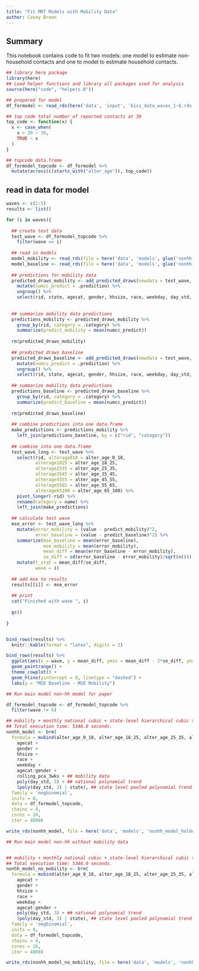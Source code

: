 ```yaml
---
title: "Fit MRT Models with Mobility Data"
author: Casey Breen
---
```


## Summary

This notebook contains code to fit two models: one model to estimate non-household contacts and one to model to estimate household contacts.

```r
## library here package 
library(here)
## Load helper functions and library all packages used for analysis 
source(here("code", "helpers.R"))
```


```r
## prepared for model  
df_formodel <- read_rds(here('data', 'input', 'bics_data_waves_1-6.rds')) 

## top code total number of reported contacts at 30 
top_code <- function(x) {
  x <- case_when(
    x > 30 ~ 30,
    TRUE ~ x
  )
}

## topcode data.frame 
df_formodel_topcode <- df_formodel %>%
  mutate(across(c(starts_with("alter_age")), top_code))
```


## read in data for model 

```r
waves <- c(2:5)
results <- list()

for (i in waves){
  
  ## create test data 
  test_wave <- df_formodel_topcode %>% 
    filter(wave == i)
  
  ## read in models 
  model_mobility <- read_rds(file = here('data', 'models', glue('nonhh_model_holdout_wave{i}.rds')))
  model_baseline <- read_rds(file = here('data', 'models', glue('nonhh_model_no_mobility_holdout_wave{i}.rds')))
  
  ## predictions for mobility data 
  predicted_draws_mobility <- add_predicted_draws(newdata = test_wave, object = model_mobility, ndraws = 3000, allow_new_levels = T) %>%
    mutate(numcc_predict = .prediction) %>% 
    ungroup() %>% 
    select(rid, state, agecat, gender, hhsize, race, weekday, day_std, .draw, numcc_predict, .category)
  
  
  ## summarize mobility data predictions 
  predictions_mobility <- predicted_draws_mobility %>% 
    group_by(rid, category = .category) %>% 
    summarize(predict_mobility = mean(numcc_predict))
  
  rm(predicted_draws_mobility)
  
  ## predicted draws baseline 
  predicted_draws_baseline <- add_predicted_draws(newdata = test_wave, object = model_baseline, ndraws = 3000, allow_new_levels = T) %>%
    mutate(numcc_predict = .prediction) %>% 
    ungroup() %>% 
    select(rid, state, agecat, gender, hhsize, race, weekday, day_std, .draw, numcc_predict, .category)
  
  ## summarize mobility data predictions 
  predictions_baseline <- predicted_draws_baseline %>% 
    group_by(rid, category = .category) %>% 
    summarize(predict_baseline = mean(numcc_predict))
  
  rm(predicted_draws_baseline)
  
  ## combine predictions into one data.frame 
  make_predictions <- predictions_mobility %>% 
    left_join(predictions_baseline, by = c("rid", "category"))
  
  ## combine into one data.frame 
  test_wave_long <- test_wave %>% 
    select(rid, alterage018 = alter_age_0_18,
           alterage1825 = alter_age_18_25,
           alterage2535 = alter_age_25_35,
           alterage3545 = alter_age_35_45,
           alterage4555 = alter_age_45_55,
           alterage5565 = alter_age_55_65,
           alterage65100 = alter_age_65_100) %>% 
    pivot_longer(-rid) %>% 
    rename(category = name) %>% 
    left_join(make_predictions)
  
  ## calculate test wave 
  mse_error <- test_wave_long %>% 
    mutate(error_mobility = (value - predict_mobility)^2, 
           error_baseline = (value - predict_baseline)^2) %>% 
    summarize(mse_baseline = mean(error_baseline),
              mse_mobility = mean(error_mobility),
              mean_diff = mean(error_baseline - error_mobility),
              se_diff = sd(error_baseline - error_mobility)/sqrt(n())) %>% 
    mutate(t_stat = mean_diff/se_diff,
           wave = i)
  
  ## add mse to results 
  results[[i]] <- mse_error 
  
  ## print
  cat("Finished with wave ", i)
  
  gc()
  
}


bind_rows(results) %>% 
  knitr::kable(format = "latex", digits = 2)

```


```r
bind_rows(results) %>% 
  ggplot(aes(x = wave, y = mean_diff, ymin = mean_diff - 2*se_diff, ymax = mean_diff + 2*se_diff)) + 
  geom_pointrange() + 
  theme_cowplot() +
  geom_hline(yintercept = 0, linetype = "dashed") + 
  labs(y = "MSE Baseline - MSE Mobility")
```




```r
## Run main model non-hh model for paper 

df_formodel_topcode <- df_formodel_topcode %>% 
  filter(wave != 6)

## mobility + monthly national cubic + state-level hierarchical cubic term 
## Total execution time: 5346.0 seconds.
nonhh_model <- brm(
  formula = mvbind(alter_age_0_18, alter_age_18_25, alter_age_25_35, alter_age_35_45, alter_age_45_55, alter_age_55_65, alter_age_65_100) ~ 
    agecat +
    gender +
    hhsize + 
    race + 
    weekday + 
    agecat:gender + 
    rolling_pca_3wks + ## mobility data 
    poly(day_std, 3) + ## national polynomial trend 
    (poly(day_std, 3) | state), ## state level pooled polynomial trend 
  family = 'negbinomial',
  inits = 0,
  data = df_formodel_topcode,
  chains = 4,
  cores = 16,
  iter = 4000)

write_rds(nonhh_model, file = here('data', 'models', 'nonhh_model_holdout_wave6.rds'))

## Run main model non-hh without mobility data 


## mobility + monthly national cubic + state-level hierarchical cubic term 
## Total execution time: 5346.0 seconds.
nonhh_model_no_mobility <- brm(
  formula = mvbind(alter_age_0_18, alter_age_18_25, alter_age_25_35, alter_age_35_45, alter_age_45_55, alter_age_55_65, alter_age_65_100) ~ 
    agecat +
    gender +
    hhsize + 
    race + 
    weekday + 
    agecat:gender + 
    poly(day_std, 3) + ## national polynomial trend 
    (poly(day_std, 3) | state), ## state level pooled polynomial trend 
  family = 'negbinomial',
  inits = 0,
  data = df_formodel_topcode,
  chains = 4,
  cores = 16,
  iter = 4000)

write_rds(nonhh_model_no_mobility, file = here('data', 'models', 'nonhh_model_no_mobility_holdout_wave6.rds'))
```


